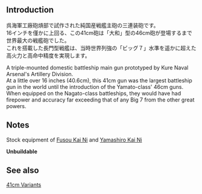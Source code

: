 {{Template:Equipmentinfo
|name = Prototype 41cm Triple Gun Mount
|id = 105 
|japanesename = 試製41cm三連装砲 
|icon = 
|type = 
|effect = {{Firepower}}+22 {{AA}}+5 {{Hit}}+2 {{Range}} Long 
|scrap = {{Ammo}}14 {{Steel}}22 
|image = <gallery type="slideshow" widths="360px" position="center" hideaddbutton="true">
Equipment105-1.png
Equipment105-2.png
Equipment105-3.png
Equipment105-4.png
</gallery>
| DD=
| LC=
| CL=
| CLT=
| CA=
| CAV=
| BB=lime
| BBV=lime
| FASTBB=lime
| AV=
| CVL=
| CV=
| SS=
| SSV=
}}

==Introduction==
呉海軍工廠砲熕部で試作された純国産戦艦主砲の三連装砲です。<br>16インチを僅かに上回る、この41cm砲は「大和」型の46cm砲が登場するまで世界最大の戦艦砲でした。<br>これを搭載した長門型戦艦は、当時世界列強の「ビッグ７」水準を遥かに超えた高火力と高命中精度を実現します。

A triple-mounted domestic battleship main gun prototyped by Kure Naval Arsenal's Artillery Division.<br>
At a little over 16 inches (40.6cm), this 41cm gun was the largest battleship gun in the world until the introduction of the Yamato-class' 46cm guns.<br>
When equipped on the Nagato-class battleships, they would have had firepower and accuracy far exceeding that of any Big 7 from the other great powers.

==Notes==
Stock equipment of [[Fusou|Fusou Kai Ni]] and [[Yamashiro|Yamashiro Kai Ni]]

'''Unbuildable'''

==See also==
{{Equipmentlist}}
[[Category:41cm Variants|41cm Variants]]